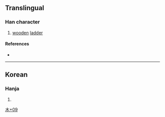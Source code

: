 {{character info/new}}
==Translingual==

===Han character===
{{Han char|rn=75|rad=木|as=09|sn=13|four=|canj=DNOO|ids=⿰木飛}}

# [[wooden]] [[ladder]]

====References====
* {{Han ref|kx=0542.191|dj=0930.210|hdz=21258.011|uh=698C|ud=27020}}

----

==Korean==

===Hanja===
{{ko-hanja|hangeul=[[비]]|eumhun=|rv=bi|mr=pi|y=pi}}

# {{defn|lang=ko|sort=木09}}

[[Category:Korean-only CJKV Characters|木+09]]